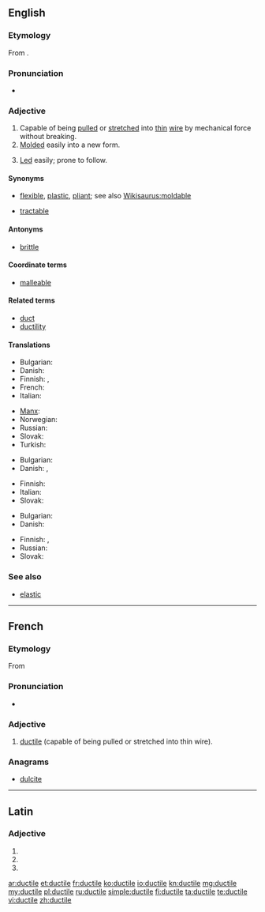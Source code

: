 ==English==
{{was wotd|2009|September|16}}

===Etymology===
From {{etyl|la|en}} {{term|ductilis||easily led|lang=la}}.

===Pronunciation===
* {{a|UK|US}} {{IPA|/ˈdʌk.taɪl/}}

===Adjective===
{{en-adj}}

# Capable of being [[pull]]ed or [[stretch]]ed into [[thin]] [[wire]] by mechanical force without breaking.
# [[mold|Molded]] easily into a new form.
# {{rare}} [[lead|Led]] easily; prone to follow.

====Synonyms====
* {{sense|molded easily}} [[flexible]], [[plastic]], [[pliant]]; see also [[Wikisaurus:moldable]]
* {{sense|led easily}} [[tractable]]

====Antonyms====
* {{sense|capable of being pulled into thin wire}} [[brittle]]

====Coordinate terms====
* [[malleable]]

====Related terms====
* [[duct]]
* [[ductility]]

====Translations====
{{trans-top|capable of being pulled or stretched into thin wire}}
* Bulgarian: {{t+|bg|ковък}}
* Danish: {{t-|da|stækbar}}
* Finnish: {{t-|fi|muokattava}},  {{t-|fi|taottava}}
* French: {{t+|fr|ductile}}
* Italian: {{t+|it|duttile|m|f}}
{{trans-mid}}
* [[Manx]]: {{t-|gv|yn-sheeyney}}
* Norwegian: {{t+|no|formbar}}
* Russian: {{t+|ru|тягучий}}
* Slovak: {{t-|sk|kujný|m}} {{t-|sk|rozťažný|m}}
* Turkish: {{t+|tr|sünek}}
{{trans-bottom}}

{{trans-top|molded easily into a new form}}
* Bulgarian: {{t+|bg|пластичен}}
* Danish: {{t-|da|smidig}},  {{t-|da|sej}}
{{trans-mid}}
* Finnish: {{t-|fi|muokattava}}
* Italian: {{t+|it|duttile|m|f}}
* Slovak: {{t-|sk|tvárny|m}} {{t-|sk|tvarovateľný|m}} {{t-|sk|poddajný|m}}
{{trans-bottom}}

{{trans-top|easily led}}
* Bulgarian: {{t+|bg|податлив}}
* Danish: {{t-|da|føjelig}}
{{trans-mid}}
* Finnish: {{t-|fi|johdateltava}},  {{t-|fi|herkkäuskoinen}}
* Russian: {{t+|ru|послушный}}
* Slovak: {{t-|sk|poddajný|m}} {{t-|sk|ovládateľný|m}}
{{trans-bottom}}

===See also===
* [[elastic]]

----

==French==

===Etymology===
From {{etyl|la|fr}}

===Pronunciation===
* {{IPA|/dyk.til/|lang=fr}}

===Adjective===
{{fr-adj-mf}}

# [[#English|ductile]] (capable of being pulled or stretched into thin wire).

===Anagrams===
* [[dulcite#French|dulcite]]

----

==Latin==

===Adjective===
{{la-adj-form|ductile}}

# {{inflection of|ductilis|ductilis|nom|n|s|lang=la}}
# {{inflection of|ductilis|ductilis|acc|n|s|lang=la}}
# {{inflection of|ductilis|ductilis|voc|n|s|lang=la}}

[[ar:ductile]]
[[et:ductile]]
[[fr:ductile]]
[[ko:ductile]]
[[io:ductile]]
[[kn:ductile]]
[[mg:ductile]]
[[my:ductile]]
[[pl:ductile]]
[[ru:ductile]]
[[simple:ductile]]
[[fi:ductile]]
[[ta:ductile]]
[[te:ductile]]
[[vi:ductile]]
[[zh:ductile]]
